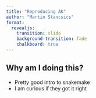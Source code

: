 ```yaml
---
title: "Reproducing AK"
author: "Martin Stancsics"
format:
  revealjs:
    transition: slide
    background-transition: fade
    chalkboard: true
---
```


## Why am I doing this?

- Pretty good intro to snakemake
- I am curious if they got it right
